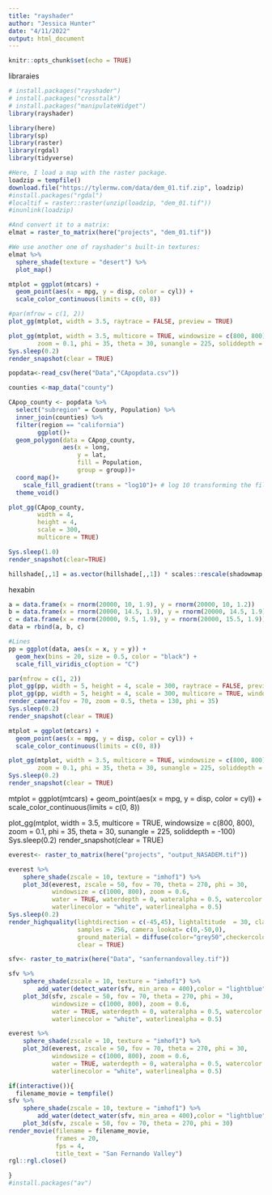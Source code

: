 ```yaml
---
title: "rayshader"
author: "Jessica Hunter"
date: "4/11/2022"
output: html_document
---
```


```r
knitr::opts_chunk$set(echo = TRUE)
```
 libraraies
 
```r
# install.packages("rayshader")
# install.packages("crosstalk")
# install.packages("manipulateWidget")
library(rayshader)

library(here)
library(sp)
library(raster)
library(rgdal)
library(tidyverse)
```
 
 
 
```r
#Here, I load a map with the raster package.
loadzip = tempfile() 
download.file("https://tylermw.com/data/dem_01.tif.zip", loadzip)
#install.packages("rgdal")
#localtif = raster::raster(unzip(loadzip, "dem_01.tif"))
#inunlink(loadzip)

#And convert it to a matrix:
elmat = raster_to_matrix(here("projects", "dem_01.tif"))

#We use another one of rayshader's built-in textures:
elmat %>%
  sphere_shade(texture = "desert") %>%
  plot_map()
```
 
 
 
```r
mtplot = ggplot(mtcars) + 
  geom_point(aes(x = mpg, y = disp, color = cyl)) + 
  scale_color_continuous(limits = c(0, 8))
```


```r
#par(mfrow = c(1, 2))
plot_gg(mtplot, width = 3.5, raytrace = FALSE, preview = TRUE)

plot_gg(mtplot, width = 3.5, multicore = TRUE, windowsize = c(800, 800), 
        zoom = 0.1, phi = 35, theta = 30, sunangle = 225, soliddepth = -100)
Sys.sleep(0.2)
render_snapshot(clear = TRUE)
```
 
 
```r
popdata<-read_csv(here("Data","CApopdata.csv"))

counties <-map_data("county")

CApop_county <- popdata %>% 
  select("subregion" = County, Population) %>% 
  inner_join(counties) %>% 
  filter(region == "california")
        ggplot()+
  geom_polygon(data = CApop_county,
               aes(x = long,
                   y = lat,
                   fill = Population, 
                   group = group))+
  coord_map()+
    scale_fill_gradient(trans = "log10")+ # log 10 transforming the fill gradient
  theme_void()

plot_gg(CApop_county,
        width = 4,
        height = 4,
        scale = 300,
        multicore = TRUE)

Sys.sleep(1.0)
render_snapshot(clear=TRUE)

```
 
 
```r
hillshade[,,1] = as.vector(hillshade[,,1]) * scales::rescale(shadowmap,c(max_darken,1))
```
 
 hexabin
```r
a = data.frame(x = rnorm(20000, 10, 1.9), y = rnorm(20000, 10, 1.2))
b = data.frame(x = rnorm(20000, 14.5, 1.9), y = rnorm(20000, 14.5, 1.9))
c = data.frame(x = rnorm(20000, 9.5, 1.9), y = rnorm(20000, 15.5, 1.9))
data = rbind(a, b, c)

#Lines
pp = ggplot(data, aes(x = x, y = y)) +
  geom_hex(bins = 20, size = 0.5, color = "black") +
  scale_fill_viridis_c(option = "C")

par(mfrow = c(1, 2))
plot_gg(pp, width = 5, height = 4, scale = 300, raytrace = FALSE, preview = TRUE)
plot_gg(pp, width = 5, height = 4, scale = 300, multicore = TRUE, windowsize = c(1000, 800))
render_camera(fov = 70, zoom = 0.5, theta = 130, phi = 35)
Sys.sleep(0.2)
render_snapshot(clear = TRUE)

```



```r
mtplot = ggplot(mtcars) + 
  geom_point(aes(x = mpg, y = disp, color = cyl)) + 
  scale_color_continuous(limits = c(0, 8))

plot_gg(mtplot, width = 3.5, multicore = TRUE, windowsize = c(800, 800), 
        zoom = 0.1, phi = 35, theta = 30, sunangle = 225, soliddepth = -100)
Sys.sleep(0.2)
render_snapshot(clear = TRUE)
```
mtplot = ggplot(mtcars) + 
  geom_point(aes(x = mpg, y = disp, color = cyl)) + 
  scale_color_continuous(limits = c(0, 8))

plot_gg(mtplot, width = 3.5, multicore = TRUE, windowsize = c(800, 800), 
        zoom = 0.1, phi = 35, theta = 30, sunangle = 225, soliddepth = -100)
Sys.sleep(0.2)
render_snapshot(clear = TRUE)
 
 
 
```r
everest<- raster_to_matrix(here("projects", "output_NASADEM.tif"))

everest %>%
    sphere_shade(zscale = 10, texture = "imhof1") %>%
    plot_3d(everest, zscale = 50, fov = 70, theta = 270, phi = 30, 
            windowsize = c(1000, 800), zoom = 0.6,  
            water = TRUE, waterdepth = 0, wateralpha = 0.5, watercolor = "#233aa1",
            waterlinecolor = "white", waterlinealpha = 0.5)
Sys.sleep(0.2)
render_highquality(lightdirection = c(-45,45), lightaltitude  = 30, clamp_value = 10, 
                   samples = 256, camera_lookat= c(0,-50,0),
                   ground_material = diffuse(color="grey50",checkercolor = "grey20", checkerperiod = 100),
                   clear = TRUE)
```
 
 
```r
sfv<- raster_to_matrix(here("Data", "sanfernandovalley.tif"))

sfv %>%
    sphere_shade(zscale = 10, texture = "imhof1") %>%
        add_water(detect_water(sfv, min_area = 400),color = "lightblue") %>%
    plot_3d(sfv, zscale = 50, fov = 70, theta = 270, phi = 30, 
            windowsize = c(1000, 800), zoom = 0.6,  
            water = TRUE, waterdepth = 0, wateralpha = 0.5, watercolor = "#233aa1",
            waterlinecolor = "white", waterlinealpha = 0.5)

everest %>%
    sphere_shade(zscale = 10, texture = "imhof1") %>%
    plot_3d(everest, zscale = 50, fov = 70, theta = 270, phi = 30, 
            windowsize = c(1000, 800), zoom = 0.6,  
            water = TRUE, waterdepth = 0, wateralpha = 0.5, watercolor = "#233aa1",
            waterlinecolor = "white", waterlinealpha = 0.5)
```
 
 
```r
if(interactive()){
  filename_movie = tempfile()
sfv %>%
    sphere_shade(zscale = 10, texture = "imhof1") %>%
        add_water(detect_water(sfv, min_area = 400),color = "lightblue") %>%
    plot_3d(sfv, zscale = 50, fov = 70, theta = 270, phi = 30)
render_movie(filename = filename_movie,
             frames = 20,
             fps = 4, 
             title_text = "San Fernando Valley")
rgl::rgl.close()

}
#install.packages("av")
```
 
 